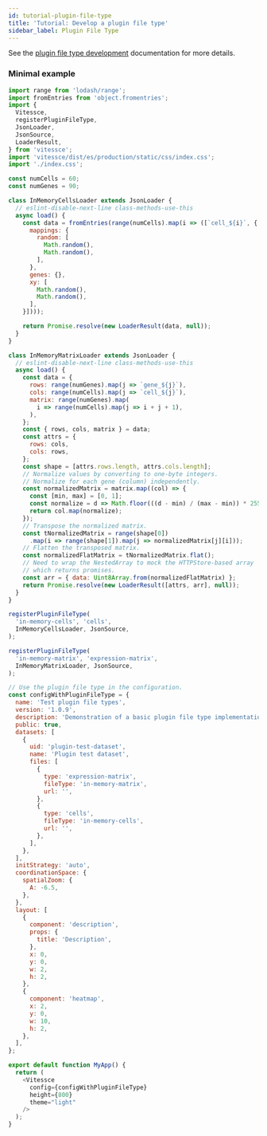 ```yaml
---
id: tutorial-plugin-file-type
title: 'Tutorial: Develop a plugin file type'
sidebar_label: Plugin File Type
---
```


See the [plugin file type development](/docs/dev-plugins/#plugin-file-types) documentation for more details.


### Minimal example

```js
import range from 'lodash/range';
import fromEntries from 'object.fromentries';
import {
  Vitessce,
  registerPluginFileType,
  JsonLoader,
  JsonSource,
  LoaderResult,
} from 'vitessce';
import 'vitessce/dist/es/production/static/css/index.css';
import './index.css';

const numCells = 60;
const numGenes = 90;

class InMemoryCellsLoader extends JsonLoader {
  // eslint-disable-next-line class-methods-use-this
  async load() {
    const data = fromEntries(range(numCells).map(i => ([`cell_${i}`, {
      mappings: {
        random: [
          Math.random(),
          Math.random(),
        ],
      },
      genes: {},
      xy: [
        Math.random(),
        Math.random(),
      ],
    }])));

    return Promise.resolve(new LoaderResult(data, null));
  }
}

class InMemoryMatrixLoader extends JsonLoader {
  // eslint-disable-next-line class-methods-use-this
  async load() {
    const data = {
      rows: range(numGenes).map(j => `gene_${j}`),
      cols: range(numCells).map(j => `cell_${j}`),
      matrix: range(numGenes).map(
        i => range(numCells).map(j => i + j + 1),
      ),
    };
    const { rows, cols, matrix } = data;
    const attrs = {
      rows: cols,
      cols: rows,
    };
    const shape = [attrs.rows.length, attrs.cols.length];
    // Normalize values by converting to one-byte integers.
    // Normalize for each gene (column) independently.
    const normalizedMatrix = matrix.map((col) => {
      const [min, max] = [0, 1];
      const normalize = d => Math.floor(((d - min) / (max - min)) * 255);
      return col.map(normalize);
    });
    // Transpose the normalized matrix.
    const tNormalizedMatrix = range(shape[0])
      .map(i => range(shape[1]).map(j => normalizedMatrix[j][i]));
    // Flatten the transposed matrix.
    const normalizedFlatMatrix = tNormalizedMatrix.flat();
    // Need to wrap the NestedArray to mock the HTTPStore-based array
    // which returns promises.
    const arr = { data: Uint8Array.from(normalizedFlatMatrix) };
    return Promise.resolve(new LoaderResult([attrs, arr], null));
  }
}

registerPluginFileType(
  'in-memory-cells', 'cells',
  InMemoryCellsLoader, JsonSource,
);

registerPluginFileType(
  'in-memory-matrix', 'expression-matrix',
  InMemoryMatrixLoader, JsonSource,
);

// Use the plugin file type in the configuration.
const configWithPluginFileType = {
  name: 'Test plugin file types',
  version: '1.0.9',
  description: 'Demonstration of a basic plugin file type implementation.',
  public: true,
  datasets: [
    {
      uid: 'plugin-test-dataset',
      name: 'Plugin test dataset',
      files: [
        {
          type: 'expression-matrix',
          fileType: 'in-memory-matrix',
          url: '',
        },
        {
          type: 'cells',
          fileType: 'in-memory-cells',
          url: '',
        },
      ],
    },
  ],
  initStrategy: 'auto',
  coordinationSpace: {
    spatialZoom: {
      A: -6.5,
    },
  },
  layout: [
    {
      component: 'description',
      props: {
        title: 'Description',
      },
      x: 0,
      y: 0,
      w: 2,
      h: 2,
    },
    {
      component: 'heatmap',
      x: 2,
      y: 0,
      w: 10,
      h: 2,
    },
  ],
};

export default function MyApp() {
  return (
    <Vitessce
      config={configWithPluginFileType}
      height={800}
      theme="light"
    />
  );
}
```

